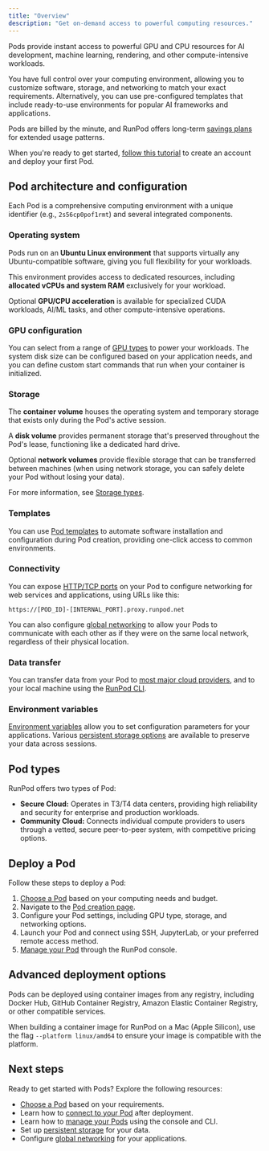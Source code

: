 ```yaml
---
title: "Overview"
description: "Get on-demand access to powerful computing resources."
---
```


Pods provide instant access to powerful GPU and CPU resources for AI development, machine learning, rendering, and other compute-intensive workloads.

You have full control over your computing environment, allowing you to customize software, storage, and networking to match your exact requirements. Alternatively, you can use pre-configured templates that include ready-to-use environments for popular AI frameworks and applications. 

Pods are billed by the minute, and RunPod offers long-term [savings plans](/pods/savings-plans) for extended usage patterns.

When you're ready to get started, [follow this tutorial](/get-started) to create an account and deploy your first Pod.

## Pod architecture and configuration

Each Pod is a comprehensive computing environment with a unique identifier (e.g., `2s56cp0pof1rmt`) and several integrated components.

### Operating system

Pods run on an **Ubuntu Linux environment** that supports virtually any Ubuntu-compatible software, giving you full flexibility for your workloads.

This environment provides access to dedicated resources, including **allocated vCPUs and system RAM** exclusively for your workload.

Optional **GPU/CPU acceleration** is available for specialized CUDA workloads, AI/ML tasks, and other compute-intensive operations.

### GPU configuration

You can select from a range of [GPU types](/references/gpu-types) to power your workloads. The system disk size can be configured based on your application needs, and you can define custom start commands that run when your container is initialized.

### Storage

The **container volume** houses the operating system and temporary storage that exists only during the Pod's active session.

A **disk volume** provides permanent storage that's preserved throughout the Pod's lease, functioning like a dedicated hard drive.

Optional **network volumes** provide flexible storage that can be transferred between machines (when using network storage, you can safely delete your Pod without losing your data).

For more information, see [Storage types](/pods/storage/types).

### Templates

You can use [Pod templates](/pods/templates/overview) to automate software installation and configuration during Pod creation, providing one-click access to common environments.

### Connectivity

You can expose [HTTP/TCP ports](/pods/configuration/expose-ports) on your Pod to configure networking for web services and applications, using URLs like this:

```
https://[POD_ID]-[INTERNAL_PORT].proxy.runpod.net
```

You can also configure [global networking](/pods/networking) to allow your Pods to communicate with each other as if they were on the same local network, regardless of their physical location.

### Data transfer

You can transfer data from your Pod to [most major cloud providers](/pods/configuration/export-data), and to your local machine using the [RunPod CLI](/runpodctl/overview).

### Environment variables

[Environment variables](/pods/references/environment-variables) allow you to set configuration parameters for your applications. Various [persistent storage options](/pods/storage/types) are available to preserve your data across sessions.

## Pod types

RunPod offers two types of Pod:

- **Secure Cloud:** Operates in T3/T4 data centers, providing high reliability and security for enterprise and production workloads.
- **Community Cloud:** Connects individual compute providers to users through a vetted, secure peer-to-peer system, with competitive pricing options.


## Deploy a Pod

Follow these steps to deploy a Pod:

1. [Choose a Pod](/pods/choose-a-pod) based on your computing needs and budget.
2. Navigate to the [Pod creation page](https://console.runpod.io/pod/create).
3. Configure your Pod settings, including GPU type, storage, and networking options.
4. Launch your Pod and connect using SSH, JupyterLab, or your preferred remote access method.
5. [Manage your Pod](/pods/manage-pods) through the RunPod console.

## Advanced deployment options

Pods can be deployed using container images from any registry, including Docker Hub, GitHub Container Registry, Amazon Elastic Container Registry, or other compatible services.

<Note>

When building a container image for RunPod on a Mac (Apple Silicon), use the flag `--platform linux/amd64` to ensure your image is compatible with the platform.

</Note>

## Next steps

Ready to get started with Pods? Explore the following resources:

* [Choose a Pod](/pods/choose-a-pod) based on your requirements.
* Learn how to [connect to your Pod](/pods/connect-to-a-pod) after deployment.
* Learn how to [manage your Pods](/pods/manage-pods) using the console and CLI.
* Set up [persistent storage](/pods/storage/types) for your data.
* Configure [global networking](/pods/networking) for your applications.
